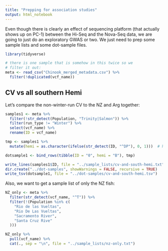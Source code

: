 ```yaml
---
title: "Prepping for association studies"
output: html_notebook
---
```


Even though there is clearly an effect of sequencing platform (that actually
shows up on PC-1) between the Hi-Seq and the Nova-Seq data, we are going to
just do an exploratory GWAS or two.  We just need to prep some sample lists
and some dot-sample files.

```r
library(tidyverse)

# there is one sample that is somehow in this twice so we
# filter it out:
meta <- read_csv("Chinook_merged_metadata.csv") %>%
  filter(!duplicated(vcf_name))

```

## CV vs all southern Hemi

Let's compare the non-winter-run CV to the NZ and Arg together:

```r
samples1 <- meta %>%
  filter(!str_detect(Population, "Trinity|Salmon")) %>%
  filter(run_type != "Winter") %>%
  select(vcf_name) %>%
  rename(ID = vcf_name)

tmp <- samples1 %>%
  mutate(hemi = as.character(ifelse(str_detect(ID, "^DP"), 0, 1)))  # hemisphere south = 1, north = 0

dotsample1 <- bind_rows(tibble(ID = "0", hemi = "B"), tmp)

write_lines(samples1$ID, file = "../sample_lists/cv-and-south-hemi.txt")
dir.create("../dot-samples", showWarnings = FALSE, recursive = TRUE)
write_tsv(dotsample1, file = "../dot-samples/cv-and-south-hemi.tsv")
```


Also, we want to get a sample list of only the NZ fish:
```r
NZ_only <- meta %>%
  filter(str_detect(vcf_name, "^T")) %>%
  filter(!(Population %in% c(
    "Rio de las Vueltas",
    "Rio De Las Vueltas",
    "Sacramento River",
    "Santa Cruz Rive"
  )))

NZ_only %>%
  pull(vcf_name) %>%
  cat(., sep = "\n", file = "../sample_lists/nz-only.txt")
```